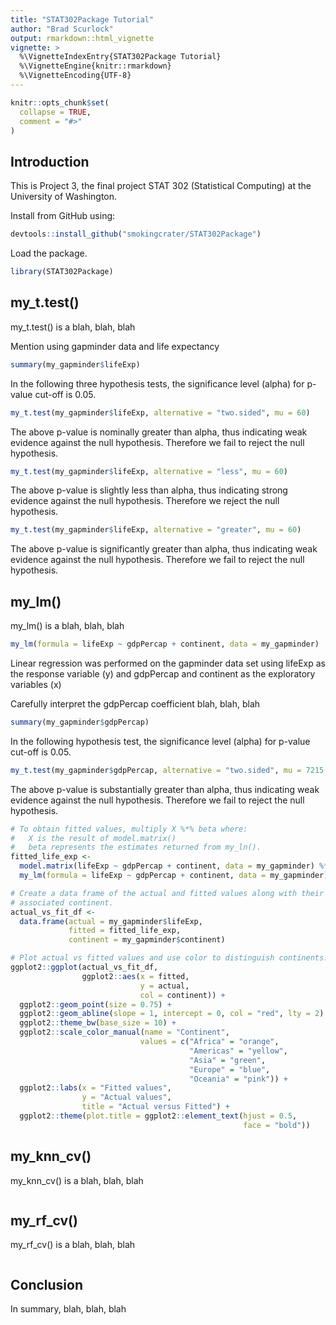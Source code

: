 ```yaml
---
title: "STAT302Package Tutorial"
author: "Brad Scurlock"
output: rmarkdown::html_vignette
vignette: >
  %\VignetteIndexEntry{STAT302Package Tutorial}
  %\VignetteEngine{knitr::rmarkdown}
  %\VignetteEncoding{UTF-8}
---
```


<!--- Begin styling code. --->
<style type="text/css">
/* Whole document: */
/*
body{
  font-family: "Palatino Linotype", "Book Antiqua", Palatino, serif;
  font-size: 12pt;
}
*/
h1.title {
  font-size: 38px;
  text-align: center;
}
h4.author {
  font-size: 18px;
  text-align: center;
}
</style>
<!--- End styling code. --->

```r
knitr::opts_chunk$set(
  collapse = TRUE,
  comment = "#>"
)
```

## **Introduction**

This is Project 3, the final project STAT 302 (Statistical Computing) at the University of Washington.

Install from GitHub using:

```r
devtools::install_github("smokingcrater/STAT302Package")
```

Load the package.

```r
library(STAT302Package)
```

## **my_t.test()**

my_t.test() is a blah, blah, blah

Mention using gapminder data and life expectancy

```r
summary(my_gapminder$lifeExp)
```

In the following three hypothesis tests, the significance level (alpha) for p-value cut-off is 0.05.

```r
my_t.test(my_gapminder$lifeExp, alternative = "two.sided", mu = 60)
```

The above p-value is nominally greater than alpha, thus indicating weak evidence against the null hypothesis.  Therefore we fail to reject the null hypothesis.

```r
my_t.test(my_gapminder$lifeExp, alternative = "less", mu = 60)
```

The above p-value is slightly less than alpha, thus indicating strong evidence against the null hypothesis.  Therefore we reject the null hypothesis.

```r
my_t.test(my_gapminder$lifeExp, alternative = "greater", mu = 60)
```

The above p-value is significantly greater than alpha, thus indicating weak evidence against the null hypothesis.  Therefore we fail to reject the null hypothesis.

## **my_lm()**

my_lm() is a blah, blah, blah

```r
my_lm(formula = lifeExp ~ gdpPercap + continent, data = my_gapminder)
```

Linear regression was performed on the gapminder data set using lifeExp as the response variable (y) and gdpPercap and continent as the exploratory variables (x)

Carefully interpret the gdpPercap coefficient blah, blah, blah

```r
summary(my_gapminder$gdpPercap)
```

In the following hypothesis test, the significance level (alpha) for p-value cut-off is 0.05.

```r
my_t.test(my_gapminder$gdpPercap, alternative = "two.sided", mu = 7215.3)
```

The above p-value is substantially greater than alpha, thus indicating weak evidence against the null hypothesis.  Therefore we fail to reject the null hypothesis.

```r
# To obtain fitted values, multiply X %*% beta where:
#   X is the result of model.matrix()
#   beta represents the estimates returned from my_ln().
fitted_life_exp <-
  model.matrix(lifeExp ~ gdpPercap + continent, data = my_gapminder) %*%
  my_lm(formula = lifeExp ~ gdpPercap + continent, data = my_gapminder)[, 1]

# Create a data frame of the actual and fitted values along with their
# associated continent.
actual_vs_fit_df <-
  data.frame(actual = my_gapminder$lifeExp,
             fitted = fitted_life_exp,
             continent = my_gapminder$continent)

# Plot actual vs fitted values and use color to distinguish continents.
ggplot2::ggplot(actual_vs_fit_df,
                ggplot2::aes(x = fitted,
                             y = actual,
                             col = continent)) +
  ggplot2::geom_point(size = 0.75) +
  ggplot2::geom_abline(slope = 1, intercept = 0, col = "red", lty = 2) +
  ggplot2::theme_bw(base_size = 10) +
  ggplot2::scale_color_manual(name = "Continent",
                             values = c("Africa" = "orange",
                                        "Americas" = "yellow",
                                        "Asia" = "green",
                                        "Europe" = "blue",
                                        "Oceania" = "pink")) +
  ggplot2::labs(x = "Fitted values",
                y = "Actual values",
                title = "Actual versus Fitted") +
  ggplot2::theme(plot.title = ggplot2::element_text(hjust = 0.5,
                                                    face = "bold"))
```

## **my_knn_cv()**

my_knn_cv() is a blah, blah, blah

```r
```

## **my_rf_cv()**

my_rf_cv() is a blah, blah, blah

```r
```

## **Conclusion**

In summary, blah, blah, blah
